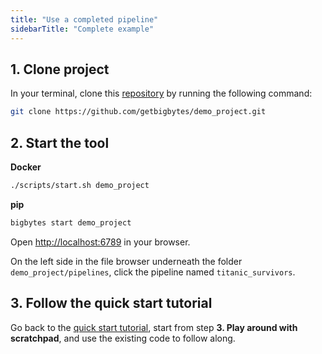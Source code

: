 ```yaml
---
title: "Use a completed pipeline"
sidebarTitle: "Complete example"
---
```


## 1. Clone project

In your terminal, clone this [repository](https://github.com/getbigbytes/demo_project)
by running the following command:

```bash
git clone https://github.com/getbigbytes/demo_project.git
```

## 2. Start the tool

<b>Docker</b>
```bash
./scripts/start.sh demo_project
```

<b>pip</b>
```bash
bigbytes start demo_project
```

Open [http://localhost:6789](http://localhost:6789) in your browser.

On the left side in the file browser underneath the folder `demo_project/pipelines`,
click the pipeline named `titanic_survivors`.

## 3. Follow the quick start tutorial

Go back to the [quick start tutorial](/guides/train-model),
start from step <b>3. Play around with scratchpad</b>,
and use the existing code to follow along.
